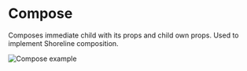 # Compose

Composes immediate child with its props and child own props.
Used to implement Shoreline composition.

![Compose example](public/assets/overview-compose.webp)